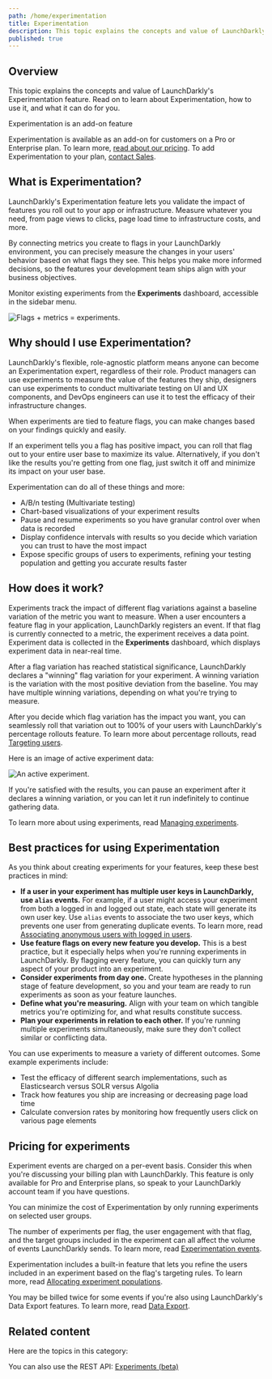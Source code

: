 ```yaml
---
path: /home/experimentation
title: Experimentation
description: This topic explains the concepts and value of LaunchDarkly's Experimentation feature. In LaunchDarkly, the combination of metrics and flags is an experiment. Experiments let you measure the effect of flags on users by mapping them to the metrics your team cares about.
published: true
---
```


## Overview

This topic explains the concepts and value of LaunchDarkly's Experimentation feature. Read on to learn about Experimentation, how to use it, and what it can do for you.

<Callout intent="primary">
  <CalloutTitle>Experimentation is an add-on feature</CalloutTitle>
  <CalloutDescription>

Experimentation is available as an add-on for customers on a Pro or Enterprise plan. To learn more, [read about our pricing](https://launchdarkly.com/pricing/). To add Experimentation to your plan, [contact Sales](https://launchdarkly.com/contact-sales/).

  </CalloutDescription>
</Callout>

## What is Experimentation?

LaunchDarkly's Experimentation feature lets you validate the impact of features you roll out to your app or infrastructure. Measure whatever you need, from page views to clicks, page load time to infrastructure costs, and more.

By connecting metrics you create to flags in your LaunchDarkly environment, you can precisely measure the changes in your users' behavior based on what flags they see. This helps you make more informed decisions, so the features your development team ships align with your business objectives.

Monitor existing experiments from the **Experiments** dashboard, accessible in the sidebar menu.

![Flags + metrics = experiments.](experiment-splash-image.png)

## Why should I use Experimentation?

LaunchDarkly's flexible, role-agnostic platform means anyone can become an Experimentation expert, regardless of their role. Product managers can use experiments to measure the value of the features they ship, designers can use experiments to conduct multivariate testing on UI and UX components, and DevOps engineers can use it to test the efficacy of their infrastructure changes.

When experiments are tied to feature flags, you can make changes based on your findings quickly and easily.

If an experiment tells you a flag has positive impact, you can roll that flag out to your entire user base to maximize its value. Alternatively, if you don't like the results you're getting from one flag, just switch it off and minimize its impact on your user base.

Experimentation can do all of these things and more:

- A/B/n testing (Multivariate testing)
- Chart-based visualizations of your experiment results
- Pause and resume experiments so you have granular control over when data is recorded
- Display confidence intervals with results so you decide which variation you can trust to have the most impact
- Expose specific groups of users to experiments, refining your testing population and getting you accurate results faster

## How does it work?

Experiments track the impact of different flag variations against a baseline variation of the metric you want to measure. When a user encounters a feature flag in your application, LaunchDarkly registers an event. If that flag is currently connected to a metric, the experiment receives a data point. Experiment data is collected in the **Experiments** dashboard, which displays experiment data in near-real time.

After a flag variation has reached statistical significance, LaunchDarkly declares a "winning" flag variation for your experiment. A winning variation is the variation with the most positive deviation from the baseline. You may have multiple winning variations, depending on what you're trying to measure.

After you decide which flag variation has the impact you want, you can seamlessly roll that variation out to 100% of your users with LaunchDarkly's percentage rollouts feature. To learn more about percentage rollouts, read [Targeting users](/home/flags/targeting-users).

Here is an image of active experiment data:

![An active experiment.](experiment-chart.png)

If you're satisfied with the results, you can pause an experiment after it declares a winning variation, or you can let it run indefinitely to continue gathering data.

To learn more about using experiments, read [Managing experiments](/home/experimentation/managing).

## Best practices for using Experimentation

As you think about creating experiments for your features, keep these best practices in mind:

- **If a user in your experiment has multiple user keys in LaunchDarkly, use `alias` events.** For example, if a user might access your experiment from both a logged in and logged out state, each state will generate its own user key. Use `alias` events to associate the two user keys, which prevents one user from generating duplicate events. To learn more, read [Associating anonymous users with logged in users](/home/users/anonymous-users#associating-anonymous-users-with-logged-in-users).
- **Use feature flags on every new feature you develop.** This is a best practice, but it especially helps when you're running experiments in LaunchDarkly. By flagging every feature, you can quickly turn any aspect of your product into an experiment.
- **Consider experiments from day one.** Create hypotheses in the planning stage of feature development, so you and your team are ready to run experiments as soon as your feature launches.
- **Define what you're measuring.** Align with your team on which tangible metrics you're optimizing for, and what results constitute success.
- **Plan your experiments in relation to each other.** If you're running multiple experiments simultaneously, make sure they don't collect similar or conflicting data.

You can use experiments to measure a variety of different outcomes. Some example experiments include:

- Test the efficacy of different search implementations, such as Elasticsearch versus SOLR versus Algolia
- Track how features you ship are increasing or decreasing page load time
- Calculate conversion rates by monitoring how frequently users click on various page elements

## Pricing for experiments

Experiment events are charged on a per-event basis. Consider this when you're discussing your billing plan with LaunchDarkly. This feature is only available for Pro and Enterprise plans, so speak to your LaunchDarkly account team if you have questions.

You can minimize the cost of Experimentation by only running experiments on selected user groups.

The number of experiments per flag, the user engagement with that flag, and the target groups included in the experiment can all affect the volume of events LaunchDarkly sends. To learn more, read [Experimentation events](/home/experimentation/events).

Experimentation includes a built-in feature that lets you refine the users included in an experiment based on the flag's targeting rules. To learn more, read [Allocating experiment populations](/home/experimentation/allocation).

You may be billed twice for some events if you're also using LaunchDarkly's Data Export features. To learn more, read [Data Export](/home/data-export).

## Related content

Here are the topics in this category:

<ChildPageList path="/home/experimentation" />

<LearnMore>

You can also use the REST API: [Experiments (beta)](https://apidocs.launchdarkly.com/tag/Experiments-(beta))

</LearnMore>
